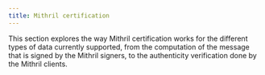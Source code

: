 ```yaml
---
title: Mithril certification
---
```



This section explores the way Mithril certification works for the different types of data currently supported, from the computation of the message that is signed by the Mithril signers, to the authenticity verification done by the Mithril clients.

<DocCardList />
